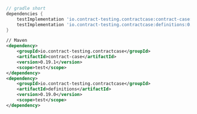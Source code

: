 ```gradle
// gradle short
dependencies {
    testImplementation 'io.contract-testing.contractcase:contract-case:0.19.1'
    testImplementation 'io.contract-testing.contractcase:definitions:0.19.1'
}
```

```xml
// Maven
<dependency>
    <groupId>io.contract-testing.contractcase</groupId>
    <artifactId>contract-case</artifactId>
    <version>0.19.1</version>
    <scope>test</scope>
</dependency>
<dependency>
    <groupId>io.contract-testing.contractcase</groupId>
    <artifactId>definitions</artifactId>
    <version>0.19.0</version>
    <scope>test</scope>
</dependency>
```
